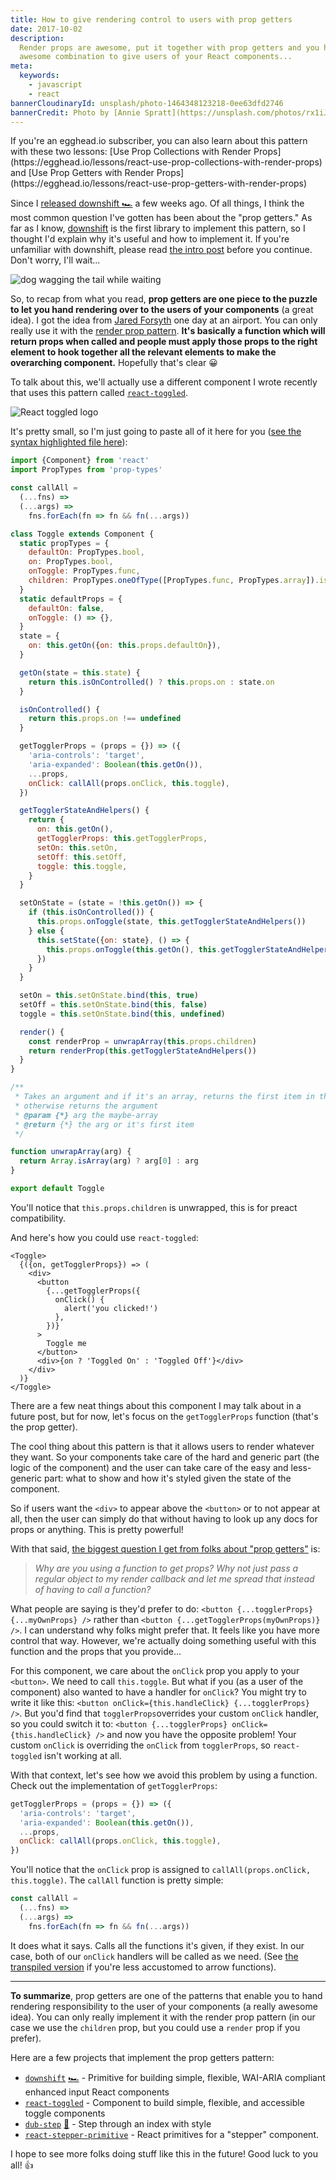 ```yaml
---
title: How to give rendering control to users with prop getters
date: 2017-10-02
description:
  Render props are awesome, put it together with prop getters and you have an
  awesome combination to give users of your React components...
meta:
  keywords:
    - javascript
    - react
bannerCloudinaryId: unsplash/photo-1464348123218-0ee63dfd2746
bannerCredit: Photo by [Annie Spratt](https://unsplash.com/photos/rx1iJ59jRyU)
---
```


<callout-info class="asside">
  If you're an egghead.io subscriber, you can also learn about this pattern with
  these two lessons: [Use Prop Collections with Render
  Props](https://egghead.io/lessons/react-use-prop-collections-with-render-props)
  and [Use Prop Getters with Render
  Props](https://egghead.io/lessons/react-use-prop-getters-with-render-props)
</callout-info>

Since I [released downshift 🏎](/blog/introducing-downshift-for-react) a few
weeks ago. Of all things, I think the most common question I've gotten has been
about the "prop getters." As far as I know,
[downshift](https://github.com/downshift-js/downshift) is the first library to
implement this pattern, so I thought I'd explain why it's useful and how to
implement it. If you're unfamiliar with downshift, please read
[the intro post](/blog/introducing-downshift-for-react) before you continue.
Don't worry, I'll wait...

![dog wagging the tail while waiting](https://res.cloudinary.com/kentcdodds-com/image/upload/v1625032844/kentcdodds.com/content/blog/how-to-give-rendering-control-to-users-with-prop-getters/0.gif)

So, to recap from what you read, **prop getters are one piece to the puzzle to
let you hand rendering over to the users of your components** (a great idea). I
got the idea from [Jared Forsyth](https://twitter.com/jaredforsyth) one day at
an airport. You can only really use it with the
[render prop pattern](https://cdb.reacttraining.com/use-a-render-prop-50de598f11ce).
**It's basically a function which will return props when called and people must
apply those props to the right element to hook together all the relevant
elements to make the overarching component.** Hopefully that's clear 😀

To talk about this, we'll actually use a different component I wrote recently
that uses this pattern called
[`react-toggled`](https://github.com/kentcdodds/react-toggled).

![React toggled logo](https://res.cloudinary.com/kentcdodds-com/image/upload/v1625032841/kentcdodds.com/content/blog/how-to-give-rendering-control-to-users-with-prop-getters/1.png)

It's pretty small, so I'm just going to paste all of it here for you
([see the syntax highlighted file here](https://github.com/kentcdodds/react-toggled/blob/master/src/index.js)):

```js
import {Component} from 'react'
import PropTypes from 'prop-types'

const callAll =
  (...fns) =>
  (...args) =>
    fns.forEach(fn => fn && fn(...args))

class Toggle extends Component {
  static propTypes = {
    defaultOn: PropTypes.bool,
    on: PropTypes.bool,
    onToggle: PropTypes.func,
    children: PropTypes.oneOfType([PropTypes.func, PropTypes.array]).isRequired,
  }
  static defaultProps = {
    defaultOn: false,
    onToggle: () => {},
  }
  state = {
    on: this.getOn({on: this.props.defaultOn}),
  }

  getOn(state = this.state) {
    return this.isOnControlled() ? this.props.on : state.on
  }

  isOnControlled() {
    return this.props.on !== undefined
  }

  getTogglerProps = (props = {}) => ({
    'aria-controls': 'target',
    'aria-expanded': Boolean(this.getOn()),
    ...props,
    onClick: callAll(props.onClick, this.toggle),
  })

  getTogglerStateAndHelpers() {
    return {
      on: this.getOn(),
      getTogglerProps: this.getTogglerProps,
      setOn: this.setOn,
      setOff: this.setOff,
      toggle: this.toggle,
    }
  }

  setOnState = (state = !this.getOn()) => {
    if (this.isOnControlled()) {
      this.props.onToggle(state, this.getTogglerStateAndHelpers())
    } else {
      this.setState({on: state}, () => {
        this.props.onToggle(this.getOn(), this.getTogglerStateAndHelpers())
      })
    }
  }

  setOn = this.setOnState.bind(this, true)
  setOff = this.setOnState.bind(this, false)
  toggle = this.setOnState.bind(this, undefined)

  render() {
    const renderProp = unwrapArray(this.props.children)
    return renderProp(this.getTogglerStateAndHelpers())
  }
}

/**
 * Takes an argument and if it's an array, returns the first item in the array
 * otherwise returns the argument
 * @param {*} arg the maybe-array
 * @return {*} the arg or it's first item
 */

function unwrapArray(arg) {
  return Array.isArray(arg) ? arg[0] : arg
}

export default Toggle
```

You'll notice that `this.props.children` is unwrapped, this is for preact
compatibility.

And here's how you could use `react-toggled`:

```tsx
<Toggle>
  {({on, getTogglerProps}) => (
    <div>
      <button
        {...getTogglerProps({
          onClick() {
            alert('you clicked!')
          },
        })}
      >
        Toggle me
      </button>
      <div>{on ? 'Toggled On' : 'Toggled Off'}</div>
    </div>
  )}
</Toggle>
```

There are a few neat things about this component I may talk about in a future
post, but for now, let's focus on the `getTogglerProps` function (that's the
prop getter).

The cool thing about this pattern is that it allows users to render whatever
they want. So your components take care of the hard and generic part (the logic
of the component) and the user can take care of the easy and less-generic part:
what to show and how it's styled given the state of the component.

So if users want the `<div>` to appear above the `<button>` or to not appear at
all, then the user can simply do that without having to look up any docs for
props or anything. This is pretty powerful!

With that said,
[the biggest question I get from folks about "prop getters"](https://twitter.com/sprjrx/status/908367026619506688)
is:

> _Why are you using a function to get props? Why not just pass a regular object
> to my render callback and let me spread that instead of having to call a
> function?_

What people are saying is they'd prefer to do:
`<button {...togglerProps} {...myOwnProps} />` rather than
`<button {...getTogglerProps(myOwnProps)} />`. I can understand why folks might
prefer that. It feels like you have more control that way. However, we're
actually doing something useful with this function and the props that you
provide...

For this component, we care about the `onClick` prop you apply to your
`<button>`. We need to call `this.toggle`. But what if you (as a user of the
component) also wanted to have a handler for `onClick`? You might try to write
it like this: `<button onClick={this.handleClick} {...togglerProps} />`. But
you'd find that `togglerProps`overrides your custom `onClick` handler, so you
could switch it to: `<button {...togglerProps} onClick={this.handleClick} />`
and now you have the opposite problem! Your custom `onClick` is overriding the
`onClick` from `togglerProps`, so `react-toggled` isn't working at all.

With that context, let's see how we avoid this problem by using a function.
Check out the implementation of `getTogglerProps`:

```js
getTogglerProps = (props = {}) => ({
  'aria-controls': 'target',
  'aria-expanded': Boolean(this.getOn()),
  ...props,
  onClick: callAll(props.onClick, this.toggle),
})
```

You'll notice that the `onClick` prop is assigned to
`callAll(props.onClick, this.toggle)`. The `callAll` function is pretty simple:

```js
const callAll =
  (...fns) =>
  (...args) =>
    fns.forEach(fn => fn && fn(...args))
```

It does what it says. Calls all the functions it's given, if they exist. In our
case, both of our `onClick` handlers will be called as we need. (See
[the transpiled version](http://babeljs.io/repl/#?babili=false&browsers=&build=&builtIns=false&code_lz=MYewdgzgLgBMCGAbRBBZMC8MAUA6fAZpAJSYB8O-u8ATgOYSkYVES4Eg0Ci8wAFtiLkYQgGSiRYPPloNixIA&debug=false&circleciRepo=&evaluate=true&lineWrap=false&presets=env&prettier=false&targets=&version=6.26.0)
if you're less accustomed to arrow functions).

---

**To summarize**, prop getters are one of the patterns that enable you to hand
rendering responsibility to the user of your components (a really awesome idea).
You can only really implement it with the render prop pattern (in our case we
use the `children` prop, but you could use a `render` prop if you prefer).

Here are a few projects that implement the prop getters pattern:

- [`downshift`](https://github.com/downshift-js/downshift)
  [🏎](https://github.com/downshift-js/downshift) - Primitive for building
  simple, flexible, WAI-ARIA compliant enhanced input React components
- [`react-toggled`](https://github.com/kentcdodds/react-toggled) - Component to
  build simple, flexible, and accessible toggle components
- [`dub-step`](https://github.com/infiniteluke/dub-step)
  [🕺](https://github.com/infiniteluke/dub-step) - Step through an index with
  style
- [`react-stepper-primitive`](https://github.com/ajoslin/react-stepper-primitive) -
  React primitives for a "stepper" component.

I hope to see more folks doing stuff like this in the future! Good luck to you
all! 👍
